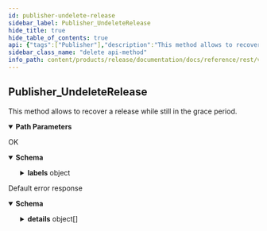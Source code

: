 ```yaml
---
id: publisher-undelete-release
sidebar_label: Publisher_UndeleteRelease
hide_title: true
hide_table_of_contents: true
api: {"tags":["Publisher"],"description":"This method allows to recover a release while still in the grace period.","operationId":"Publisher_UndeleteRelease","parameters":[{"name":"user","in":"path","description":"The user id.","required":true,"schema":{"type":"string"}},{"name":"release","in":"path","description":"The release id.","required":true,"schema":{"type":"string"}}],"responses":{"200":{"description":"OK","content":{"application/json":{"schema":{"type":"object","properties":{"name":{"type":"string","description":"The release resource name."},"displayName":{"type":"string","description":"The human-readable display name of the release."},"description":{"type":"string","description":"The short description of the release."},"authoritativeRelease":{"type":"string","description":"The authoritative release is set only for sub-licensed releases that do not hold any publishing rights on the content being distributed. A common case where the release is to be considered non-authoritative is a translation released by third-parties. In such scenario the original author(s) is to be considered the only publishing authority over the content. If for any reason the authoritative release were to be unpublished or deleted from Animeshon all associated non-authoritative releases will be automatically hidden from public consumption and marked as suspended. Furthermore, there can only be one authoritative release per resource, which means that you can have unlimited non-authoritative releases for one resource but it must have exactly one authoritative release."},"resource":{"type":"string","description":"The resource being released."},"asset":{"type":"string","description":"The product included in the release."},"accessGroup":{"type":"string","description":"The group of users authorized to access the asset."},"visibility":{"enum":["VISIBILITY_UNSPECIFIED","PRIVATE","MEMBERSHIP","PUBLIC"],"type":"string","description":"The visibility of the resources included in the asset.","format":"enum"},"state":{"readOnly":true,"enum":["STATE_UNSPECIFIED","ACTIVE","SCHEDULED","DRAFT","SUSPENDED","DELETED"],"type":"string","description":"The current release state.","format":"enum"},"labels":{"type":"object","additionalProperties":{"type":"string"},"description":"The map of labels associated with the release."},"createTime":{"readOnly":true,"type":"string","description":"The timestamp at which the release was created.","format":"date-time"},"updateTime":{"readOnly":true,"type":"string","description":"The latest timestamp at which the release was updated.","format":"date-time"},"expireTime":{"readOnly":true,"type":"string","description":"The timestamp at which the release will expire.","format":"date-time"},"deleteTime":{"readOnly":true,"type":"string","description":"The timestamp at which the release was deleted.","format":"date-time"}}}}}},"default":{"description":"Default error response","content":{"application/json":{"schema":{"type":"object","properties":{"code":{"type":"integer","description":"The status code, which should be an enum value of [google.rpc.Code][google.rpc.Code].","format":"int32"},"message":{"type":"string","description":"A developer-facing error message, which should be in English. Any user-facing error message should be localized and sent in the [google.rpc.Status.details][google.rpc.Status.details] field, or localized by the client."},"details":{"type":"array","items":{"type":"object","properties":{"@type":{"type":"string","description":"The type of the serialized message."}},"additionalProperties":true,"description":"Contains an arbitrary serialized message along with a @type that describes the type of the serialized message."},"description":"A list of messages that carry the error details.  There is a common set of message types for APIs to use."}},"description":"The `Status` type defines a logical error model that is suitable for different programming environments, including REST APIs and RPC APIs. It is used by [gRPC](https://github.com/grpc). Each `Status` message contains three pieces of data: error code, error message, and error details. You can find out more about this error model and how to work with it in the [API Design Guide](https://cloud.google.com/apis/design/errors)."}}}}},"method":"delete","path":"/v1alpha1/users/{user}/releases/{release}:undelete","servers":[{"url":"https://release.animeapis.com"}],"info":{"title":"animeshon.release","version":"v1alpha1"}}
sidebar_class_name: "delete api-method"
info_path: content/products/release/documentation/docs/reference/rest/v1alpha1/animeshon-release
---
```



## Publisher_UndeleteRelease



This method allows to recover a release while still in the grace period.

<details style={{"marginBottom":"1rem"}} data-collapsed={false} open={true}><summary style={{}}><strong>Path Parameters</strong></summary><div><ul><ParamsItem className={"paramsItem"} param={{"name":"user","in":"path","description":"The user id.","required":true,"schema":{"type":"string"}}}></ParamsItem><ParamsItem className={"paramsItem"} param={{"name":"release","in":"path","description":"The release id.","required":true,"schema":{"type":"string"}}}></ParamsItem></ul></div></details><div><ApiTabs><TabItem label={"200"} value={"200"}><div>

OK

</div><div><details style={{}} data-collapsed={false} open={true}><summary style={{"textAlign":"left"}}><strong>Schema</strong></summary><div style={{"textAlign":"left","marginLeft":"1rem"}}></div><ul style={{"marginLeft":"1rem"}}><SchemaItem collapsible={false} name={"name"} required={false} schemaDescription={"The release resource name."} schemaName={"string"} qualifierMessage={undefined}></SchemaItem><SchemaItem collapsible={false} name={"displayName"} required={false} schemaDescription={"The human-readable display name of the release."} schemaName={"string"} qualifierMessage={undefined}></SchemaItem><SchemaItem collapsible={false} name={"description"} required={false} schemaDescription={"The short description of the release."} schemaName={"string"} qualifierMessage={undefined}></SchemaItem><SchemaItem collapsible={false} name={"authoritativeRelease"} required={false} schemaDescription={"The authoritative release is set only for sub-licensed releases that do not hold any publishing rights on the content being distributed. A common case where the release is to be considered non-authoritative is a translation released by third-parties. In such scenario the original author(s) is to be considered the only publishing authority over the content. If for any reason the authoritative release were to be unpublished or deleted from Animeshon all associated non-authoritative releases will be automatically hidden from public consumption and marked as suspended. Furthermore, there can only be one authoritative release per resource, which means that you can have unlimited non-authoritative releases for one resource but it must have exactly one authoritative release."} schemaName={"string"} qualifierMessage={undefined}></SchemaItem><SchemaItem collapsible={false} name={"resource"} required={false} schemaDescription={"The resource being released."} schemaName={"string"} qualifierMessage={undefined}></SchemaItem><SchemaItem collapsible={false} name={"asset"} required={false} schemaDescription={"The product included in the release."} schemaName={"string"} qualifierMessage={undefined}></SchemaItem><SchemaItem collapsible={false} name={"accessGroup"} required={false} schemaDescription={"The group of users authorized to access the asset."} schemaName={"string"} qualifierMessage={undefined}></SchemaItem><SchemaItem collapsible={false} name={"visibility"} required={false} schemaDescription={"The visibility of the resources included in the asset."} schemaName={"enum"} qualifierMessage={"**Possible values:** [`VISIBILITY_UNSPECIFIED`, `PRIVATE`, `MEMBERSHIP`, `PUBLIC`]"}></SchemaItem><SchemaItem collapsible={false} name={"state"} required={false} schemaDescription={"The current release state."} schemaName={"enum"} qualifierMessage={"**Possible values:** [`STATE_UNSPECIFIED`, `ACTIVE`, `SCHEDULED`, `DRAFT`, `SUSPENDED`, `DELETED`]"}></SchemaItem><SchemaItem collapsible={true} className={"schemaItem"}><details style={{}}><summary style={{}}><strong>labels</strong><span style={{"opacity":"0.6"}}> object</span></summary><div style={{"marginLeft":"1rem"}}><div style={{"marginTop":".5rem","marginBottom":".5rem"}}>

The map of labels associated with the release.

</div></div></details></SchemaItem><SchemaItem collapsible={false} name={"createTime"} required={false} schemaDescription={"The timestamp at which the release was created."} schemaName={"date-time"} qualifierMessage={undefined}></SchemaItem><SchemaItem collapsible={false} name={"updateTime"} required={false} schemaDescription={"The latest timestamp at which the release was updated."} schemaName={"date-time"} qualifierMessage={undefined}></SchemaItem><SchemaItem collapsible={false} name={"expireTime"} required={false} schemaDescription={"The timestamp at which the release will expire."} schemaName={"date-time"} qualifierMessage={undefined}></SchemaItem><SchemaItem collapsible={false} name={"deleteTime"} required={false} schemaDescription={"The timestamp at which the release was deleted."} schemaName={"date-time"} qualifierMessage={undefined}></SchemaItem></ul></details></div></TabItem><TabItem label={"default"} value={"default"}><div>

Default error response

</div><div><details style={{}} data-collapsed={false} open={true}><summary style={{"textAlign":"left"}}><strong>Schema</strong></summary><div style={{"textAlign":"left","marginLeft":"1rem"}}></div><ul style={{"marginLeft":"1rem"}}><SchemaItem collapsible={false} name={"code"} required={false} schemaDescription={"The status code, which should be an enum value of [google.rpc.Code][google.rpc.Code]."} schemaName={"int32"} qualifierMessage={undefined}></SchemaItem><SchemaItem collapsible={false} name={"message"} required={false} schemaDescription={"A developer-facing error message, which should be in English. Any user-facing error message should be localized and sent in the [google.rpc.Status.details][google.rpc.Status.details] field, or localized by the client."} schemaName={"string"} qualifierMessage={undefined}></SchemaItem><SchemaItem collapsible={true} className={"schemaItem"}><details style={{}}><summary style={{}}><strong>details</strong><span style={{"opacity":"0.6"}}> object[]</span></summary><div style={{"marginLeft":"1rem"}}><div style={{"marginTop":".5rem","marginBottom":".5rem"}}>

A list of messages that carry the error details.  There is a common set of message types for APIs to use.

</div><ul><SchemaItem collapsible={false} name={"@type"} required={false} schemaDescription={"The type of the serialized message."} schemaName={"string"} qualifierMessage={undefined}></SchemaItem></ul></div></details></SchemaItem></ul></details></div></TabItem></ApiTabs></div>
      